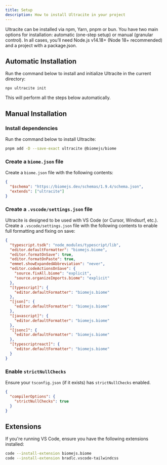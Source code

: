 ```yaml
---
title: Setup
description: How to install Ultracite in your project
---
```


Ultracite can be installed via npm, Yarn, pnpm or bun. You have two main options for installation: automatic (one-step setup) or manual (granular control). In all cases, you’ll need Node.js v14.18+ (Node 18+ recommended) and a project with a package.json.

## Automatic Installation

Run the command below to install and initialize Ultracite in the current directory:

```package-install
npx ultracite init
```

This will perform all the steps below automatically.

## Manual Installation

### Install dependencies

Run the command below to install Ultracite:

```bash title="Terminal"
pnpm add -D --save-exact ultracite @biomejs/biome
```

### Create a `biome.json` file

Create a `biome.json` file with the following contents:

```json title="biome.json"
{
  "$schema": "https://biomejs.dev/schemas/1.9.4/schema.json",
  "extends": ["ultracite"]
}
```

### Create a `.vscode/settings.json` file

Ultracite is designed to be used with VS Code (or Cursor, Windsurf, etc.). Create a `.vscode/settings.json` file with the following contents to enable full formatting and fixing on save:

```json title=".vscode/settings.json"
{
  "typescript.tsdk": "node_modules/typescript/lib",
  "editor.defaultFormatter": "biomejs.biome",
  "editor.formatOnSave": true,
  "editor.formatOnPaste": true,
  "emmet.showExpandedAbbreviation": "never",
  "editor.codeActionsOnSave": {
    "source.fixAll.biome": "explicit",
    "source.organizeImports.biome": "explicit"
  },
  "[typescript]": {
    "editor.defaultFormatter": "biomejs.biome"
  },
  "[json]": {
    "editor.defaultFormatter": "biomejs.biome"
  },
  "[javascript]": {
    "editor.defaultFormatter": "biomejs.biome"
  },
  "[jsonc]": {
    "editor.defaultFormatter": "biomejs.biome"
  },
  "[typescriptreact]": {
    "editor.defaultFormatter": "biomejs.biome"
  }
}
```

### Enable `strictNullChecks`

Ensure your `tsconfig.json` (if it exists) has `strictNullChecks` enabled.

```json title="tsconfig.json"
{
  "compilerOptions": {
    "strictNullChecks": true
  }
}
```

## Extensions

If you're running VS Code, ensure you have the following extensions installed:

```bash title="Terminal"
code --install-extension biomejs.biome
code --install-extension bradlc.vscode-tailwindcss
```